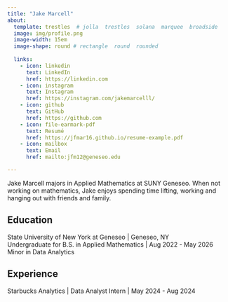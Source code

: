```yaml
---
title: "Jake Marcell"
about:
  template: trestles  # jolla  trestles  solana  marquee  broadside
  image: img/profile.png
  image-width: 15em
  image-shape: round # rectangle  round  rounded
  
  links:
    - icon: linkedin
      text: LinkedIn
      href: https://linkedin.com
    - icon: instagram
      text: Instagram
      href: https://instagram.com/jakemarcelll/
    - icon: github
      text: GitHub
      href: https://github.com
    - icon: file-earmark-pdf
      text: Resumé
      href: https://jfmar16.github.io/resume-example.pdf
    - icon: mailbox
      text: Email
      href: mailto:jfm12@geneseo.edu

---
```



Jake Marcell majors in Applied Mathematics at SUNY Geneseo. When not working on mathematics, Jake enjoys spending time lifting, working and hanging out with friends and family.

## Education

State University of New York at Geneseo | Geneseo, NY <br>
Undergraduate for B.S. in Applied Mathematics | Aug 2022 - May 2026 <br>
Minor in Data Analytics 

## Experience

Starbucks Analytics | Data Analyst Intern | May 2024 - Aug 2024


